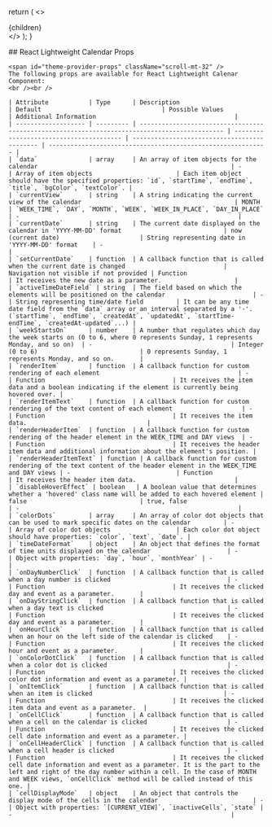 
  return (
    <>
      <Meta
        description="Understand the props available in react-lightweight-calendar. Learn how to configure and customize your React calendar component with our comprehensive props guide."
        keywords="react calendar props, react-lightweight-calendar props, configure react calendar, react calendar component props, calendar props react"
        title="Understanding Props in React-Lightweight-Calendar"
        canonical="https://calendar-react.com/props"
      />
      <div>
        {children}
      </div>
    </>
  );
}

<wrapper>
    ## React Lightweight Calendar Props

    <span id="theme-provider-props" className="scroll-mt-32" />
    The following props are available for React Lightweight Calenar Component:
    <br /><br />

    | Attribute           | Type      | Description                                                                                   | Default                                 | Possible Values                              | Additional Information                                      |
    | ------------------- | --------- | --------------------------------------------------------------------------------------------- | --------------------------------------- | -------------------------------------------- | ------------------------------------------------------------ |
    | `data`              | array     | An array of item objects for the calendar                                                     | -                                       | Array of item objects                       | Each item object should have the specified properties: `id`, `startTime`, `endTime`, `title`, `bgColor`, `textColor`. |
    | `currentView`       | string    | A string indicating the current view of the calendar                                          | MONTH                                   | `WEEK_TIME`, `DAY`, `MONTH`, `WEEK`, `WEEK_IN_PLACE`, `DAY_IN_PLACE` | -                                                            |
    | `currentDate`       | string    | The current date displayed on the calendar in 'YYYY-MM-DD' format                            | now (current date)                      | String representing date in 'YYYY-MM-DD' format    | -                                                            |
    | `setCurrentDate`    | function  | A callback function that is called when the current date is changed                           | Navigation not visible if not provided | Function                                   | It receives the new date as a parameter.                    |
    | `activeTimeDateField` | string  | The field based on which the elements will be positioned on the calendar                        | -                                       | String representing time/date field         | It can be any time date field from the `data` array or an interval separated by a '-'. (`startTime`, `endTime`, `createdAt`, `updatedAt`, `startTime-endTime`, `createdAt-updated`...) |
    | `weekStartsOn`      | number    | A number that regulates which day the week starts on (0 to 6, where 0 represents Sunday, 1 represents Monday, and so on)  | -                                      | Integer (0 to 6)                            | 0 represents Sunday, 1 represents Monday, and so on.       |
    | `renderItem`        | function  | A callback function for custom rendering of each element                                      | -                                       | Function                                   | It receives the item data and a boolean indicating if the element is currently being hovered over. |
    | `renderItemText`    | function  | A callback function for custom rendering of the text content of each element                   | -                                       | Function                                   | It receives the item data.                                 |
    | `renderHeaderItem`  | function  | A callback function for custom rendering of the header element in the WEEK_TIME and DAY views  | -                                       | Function                                   | It receives the header item data and additional information about the element's position. |
    | `renderHeaderItemText` | function | A callback function for custom rendering of the text content of the header element in the WEEK_TIME and DAY views | -                             | Function                                   | It receives the header item data.                           |
    | `disableHoverEffect` | boolean   | A boolean value that determines whether a 'hovered' class name will be added to each hovered element | false                               | true, false                                | -                                                            |
    | `colorDots`         | array     | An array of color dot objects that can be used to mark specific dates on the calendar         | -                                      | Array of color dot objects                  | Each color dot object should have properties: `color`, `text`, `date`. |
    | `timeDateFormat`    | object    | An object that defines the format of time units displayed on the calendar                     | -                                      | Object with properties: `day`, `hour`, `monthYear` | -                                                            |
    | `onDayNumberClick`  | function  | A callback function that is called when a day number is clicked                                | -                                      | Function                                   | It receives the clicked day and event as a parameter.       |
    | `onDayStringClick`  | function  | A callback function that is called when a day text is clicked                                  | -                                      | Function                                   | It receives the clicked day and event as a parameter.       |
    | `onHourClick`       | function  | A callback function that is called when an hour on the left side of the calendar is clicked    | -                                      | Function                                   | It receives the clicked hour and event as a parameter.      |
    | `onColorDotClick`   | function  | A callback function that is called when a color dot is clicked                                 | -                                      | Function                                   | It receives the clicked color dot information and event as a parameter. |
    | `onItemClick`       | function  | A callback function that is called when an item is clicked                                    | -                                      | Function                                   | It receives the clicked item data and event as a parameter.  |
    | `onCellClick`       | function  | A callback function that is called when a cell on the calendar is clicked                      | -                                      | Function                                   | It receives the clicked cell date information and event as a parameter. |
    | `onCellHeaderClick` | function  | A callback function that is called when a cell header is clicked                               | -                                      | Function                                   | It receives the clicked cell date information and event as a parameter. It is the part to the left and right of the day number within a cell. In the case of MONTH and WEEK views, `onCellClick` method will be called instead of this one. |
    | `cellDisplayMode`   | object    | An object that controls the display mode of the cells in the calendar                          | -                                      | Object with properties: `[CURRENT_VIEW]`, `inactiveCells`, `state` | -                                                            |
</wrapper>